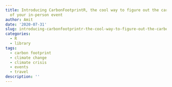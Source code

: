 ```yaml
---
title: Introducing CarbonFootprintR, the cool way to figure out the carbon footprint
  of your in-person event
author: Amit
date: '2020-07-31'
slug: introducing-carbonfootprintr-the-cool-way-to-figure-out-the-carbon-footprint-of-your-in-person-event
categories:
  - R
  - library
tags:
  - carbon footprint
  - climate change
  - climate crisis
  - events
  - travel
description: ''
---
```

